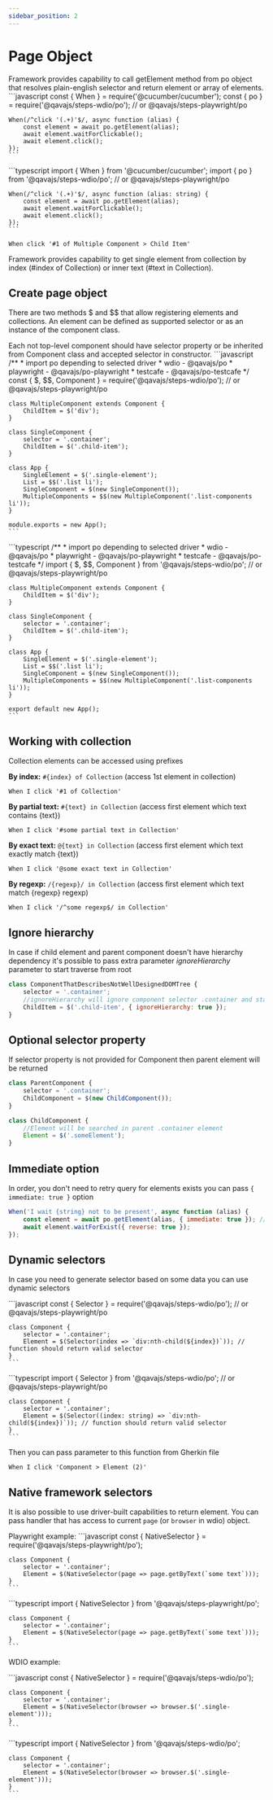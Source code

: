```yaml
---
sidebar_position: 2
---
```



# Page Object
Framework provides capability to call getElement method from po object that resolves plain-english selector and return element or array of elements.
<Tabs>
  <TabItem value="js" label="JavaScript" default>
    ```javascript
    const { When } = require('@cucumber/cucumber');
    const { po } = require('@qavajs/steps-wdio/po'); // or @qavajs/steps-playwright/po

    When(/^click '(.+)'$/, async function (alias) {
        const element = await po.getElement(alias);
        await element.waitForClickable();
        await element.click();
    });
    ```
  </TabItem>
  <TabItem value="ts" label="TypeScript">
    ```typescript
    import { When } from '@cucumber/cucumber';
    import { po } from '@qavajs/steps-wdio/po'; // or @qavajs/steps-playwright/po

    When(/^click '(.+)'$/, async function (alias: string) {
        const element = await po.getElement(alias);
        await element.waitForClickable();
        await element.click();
    });
    ```
  </TabItem>
</Tabs>

```gherkin
When click '#1 of Multiple Component > Child Item'
```

Framework provides capability to get single element from collection by index (#index of Collection) or inner text (#text in Collection).

## Create page object

There are two methods $ and $$ that allow registering elements and collections.
An element can be defined as supported selector or as an instance of the component class.

Each not top-level component should have selector property or be inherited from Component class and accepted selector in constructor.
<Tabs>
  <TabItem value="js" label="JavaScript" default>
    ```javascript
    /**
     *  import po depending to selected driver
     *  wdio - @qavajs/po
     *  playwright - @qavajs/po-playwright
     *  testcafe - @qavajs/po-testcafe
     */
    const { $, $$, Component } = require('@qavajs/steps-wdio/po'); // or @qavajs/steps-playwright/po

    class MultipleComponent extends Component {
        ChildItem = $('div');
    }

    class SingleComponent {
        selector = '.container';
        ChildItem = $('.child-item');
    }

    class App {
        SingleElement = $('.single-element');
        List = $$('.list li');
        SingleComponent = $(new SingleComponent());
        MultipleComponents = $$(new MultipleComponent('.list-components li'));
    }

    module.exports = new App();
    ```
  </TabItem>
  <TabItem value="ts" label="TypeScript">
    ```typescript
    /**
     *  import po depending to selected driver
     *  wdio - @qavajs/po
     *  playwright - @qavajs/po-playwright
     *  testcafe - @qavajs/po-testcafe
     */
    import { $, $$, Component } from '@qavajs/steps-wdio/po'; // or @qavajs/steps-playwright/po

    class MultipleComponent extends Component {
        ChildItem = $('div');
    }

    class SingleComponent {
        selector = '.container';
        ChildItem = $('.child-item');
    }

    class App {
        SingleElement = $('.single-element');
        List = $$('.list li');
        SingleComponent = $(new SingleComponent());
        MultipleComponents = $$(new MultipleComponent('.list-components li'));
    }

    export default new App();
    ```
  </TabItem>
</Tabs>

## Working with collection
Collection elements can be accessed using prefixes

**By index:** `#{index} of Collection` (access 1st element in collection)
```gherkin
When I click '#1 of Collection'
```
**By partial text:** `#{text} in Collection` (access first element which text contains \{text})
```gherkin
When I click '#some partial text in Collection'
```
**By exact text:** `@{text} in Collection` (access first element which text exactly match \{text})
```gherkin
When I click '@some exact text in Collection'
```

**By regexp:** `/{regexp}/ in Collection` (access first element which text match \{regexp} regexp)
```gherkin
When I click '/^some regexp$/ in Collection'
```

## Ignore hierarchy
In case if child element and parent component doesn't have hierarchy dependency
it's possible to pass extra parameter _ignoreHierarchy_ parameter to start traverse from root

```javascript
class ComponentThatDescribesNotWellDesignedDOMTree {
    selector = '.container';
    //ignoreHierarchy will ignore component selector .container and start traverse from root
    ChildItem = $('.child-item', { ignoreHierarchy: true });
}
```

## Optional selector property
If selector property is not provided for Component then parent element will be returned

```javascript
class ParentComponent {
    selector = '.container';
    ChildComponent = $(new ChildComponent());
}

class ChildComponent {
    //Element will be searched in parent .container element
    Element = $('.someElement');
}
```

## Immediate option
In order, you don't need to retry query for elements exists you can pass `{ immediate: true }` option
```javascript
When('I wait {string} not to be present', async function (alias) {
    const element = await po.getElement(alias, { immediate: true }); // in case if element not found dummy not existing element be returned
    await element.waitForExist({ reverse: true });
});
```

## Dynamic selectors
In case you need to generate selector based on some data you can use dynamic selectors

<Tabs>
  <TabItem value="js" label="JavaScript" default>
    ```javascript
    const { Selector } = require('@qavajs/steps-wdio/po'); // or @qavajs/steps-playwright/po

    class Component {
        selector = '.container';
        Element = $(Selector(index => `div:nth-child(${index})`)); // function should return valid selector
    }
    ```
  </TabItem>
  <TabItem value="ts" label="TypeScript">
    ```typescript
    import { Selector } from '@qavajs/steps-wdio/po'; // or @qavajs/steps-playwright/po

    class Component {
        selector = '.container';
        Element = $(Selector((index: string) => `div:nth-child(${index})`)); // function should return valid selector
    }
    ```
  </TabItem>
</Tabs>

Then you can pass parameter to this function from Gherkin file

```gherkin
When I click 'Component > Element (2)'
```

## Native framework selectors
It is also possible to use driver-built capabilities to return element. You can pass handler that has access to
current `page` (or `browser` in wdio) object.

Playwright example:
<Tabs>
  <TabItem value="js" label="JavaScript" default>
    ```javascript
    const { NativeSelector } = require('@qavajs/steps-playwright/po');

    class Component {
        selector = '.container';
        Element = $(NativeSelector(page => page.getByText(`some text`)));
    }
    ```
  </TabItem>
  <TabItem value="ts" label="TypeScript">
    ```typescript
    import { NativeSelector } from '@qavajs/steps-playwright/po';

    class Component {
        selector = '.container';
        Element = $(NativeSelector(page => page.getByText(`some text`)));
    }
    ```
  </TabItem>
</Tabs>

WDIO example:

<Tabs>
  <TabItem value="js" label="JavaScript" default>
    ```javascript
    const { NativeSelector } = require('@qavajs/steps-wdio/po');

    class Component {
        selector = '.container';
        Element = $(NativeSelector(browser => browser.$('.single-element')));
    }
    ```
  </TabItem>
  <TabItem value="ts" label="TypeScript">
    ```typescript
    import { NativeSelector } from '@qavajs/steps-wdio/po';

    class Component {
        selector = '.container';
        Element = $(NativeSelector(browser => browser.$('.single-element')));
    }
    ```
  </TabItem>
</Tabs>
